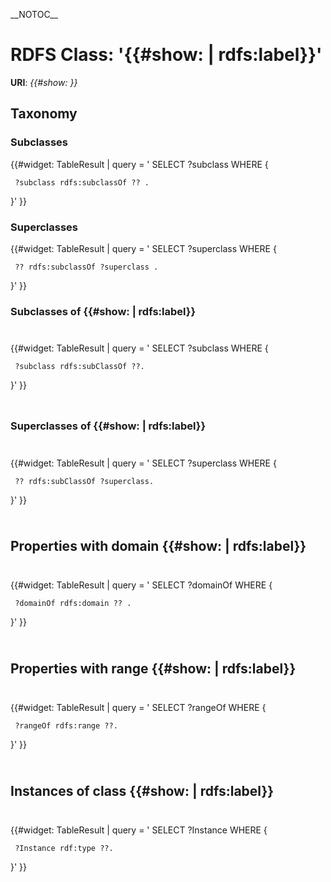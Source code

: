__NOTOC__

= RDFS Class: '{{#show: {{this}} | rdfs:label}}' =

'''URI''': ''{{#show: {{this}} }}''

== Taxonomy ==

=== Subclasses ===

{{#widget: TableResult |
query = '
SELECT ?subclass WHERE { 
  ?subclass rdfs:subclassOf ?? .  
}'
}}

=== Superclasses ===
{{#widget: TableResult |
query = '
SELECT ?superclass WHERE { 
  ?? rdfs:subclassOf ?superclass .  
}'
}}



=== Subclasses of {{#show: {{this}} | rdfs:label}} ===
<div style="width:650px; padding-top:10px; padding-bottom:10px">
{{#widget: TableResult |
query = '
SELECT ?subclass WHERE { 
  ?subclass rdfs:subClassOf ??.  
}'
}}
</div>

=== Superclasses of {{#show: {{this}} | rdfs:label}} ===
<div style="width:650px; padding-top:10px; padding-bottom:10px">
{{#widget: TableResult |
query = '
SELECT ?superclass WHERE { 
  ?? rdfs:subClassOf ?superclass.  
}'
}}
</div>

== Properties with domain {{#show: {{this}} | rdfs:label}} ==

<div style="width:650px; padding-top:10px; padding-bottom:10px">
{{#widget: TableResult |
query = '
SELECT ?domainOf WHERE { 
  ?domainOf rdfs:domain ?? .  
}'
}}
</div>

== Properties with range {{#show: {{this}} | rdfs:label}} ==

<div style="width:650px; padding-top:10px; padding-bottom:10px">
{{#widget: TableResult |
query = '
SELECT ?rangeOf WHERE { 
  ?rangeOf rdfs:range ??.  
}'
}}
</div>

== Instances of class {{#show: {{this}} | rdfs:label}} ==

<div style="width:650px; padding-top:10px; padding-bottom:10px">
{{#widget: TableResult |
query = '
SELECT ?Instance WHERE { 
  ?Instance rdf:type ??.  
}'
}}
</div>
